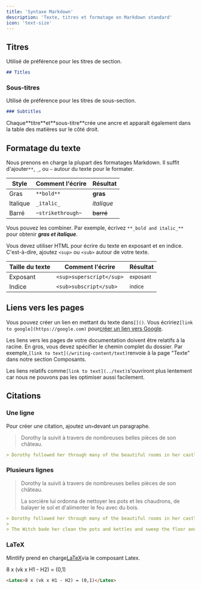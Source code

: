 ```yaml
---
title: 'Syntaxe Markdown'
description: 'Texte, titres et formatage en Markdown standard'
icon: 'text-size'
---
```


## Titres

Utilisé de préférence pour les titres de section.

```md
## Titles
```

### Sous-titres

Utilisé de préférence pour les titres de sous-section.

```md
### Subtitles
```

<Tip>
  Chaque**titre**et**sous-titre**crée une ancre et apparaît également dans la table des matières sur le côté droit.
</Tip>

## Formatage du texte

Nous prenons en charge la plupart des formatages Markdown. Il suffit d'ajouter`**`, `_`, ou `~` autour du texte pour le formater.

| Style    | Comment l'écrire  | Résultat   |
| -------- | ----------------- | ---------- |
| Gras     | `**bold**`        | **gras**   |
| Italique | `_italic_`        | *italique* |
| Barré    | `~strikethrough~` | ~~barré~~  |

Vous pouvez les combiner. Par exemple, écrivez `**_bold and italic_**` pour obtenir ***gras et italique***.

Vous devez utiliser HTML pour écrire du texte en exposant et en indice. C'est-à-dire, ajoutez `<sup>` ou `<sub>` autour de votre texte.

| Taille du texte | Comment l'écrire         | Résultat            |
| --------------- | ------------------------ | ------------------- |
| Exposant        | `<sup>superscript</sup>` | <sup>exposant</sup> |
| Indice          | `<sub>subscript</sub>`   | <sub>indice</sub>   |

## Liens vers les pages

Vous pouvez créer un lien en mettant du texte dans`[]()`. Vous écririez`[link to google](https://google.com)` pour[créer un lien vers Google](https://google.com).

Les liens vers les pages de votre documentation doivent être relatifs à la racine. En gros, vous devez spécifier le chemin complet du dossier. Par exemple,`[link to text](/writing-content/text)`renvoie à la page "Texte" dans notre section Composants.

Les liens relatifs comme`[link to text](../text)`s'ouvriront plus lentement car nous ne pouvons pas les optimiser aussi facilement.

## Citations

### Une ligne

Pour créer une citation, ajoutez un`>`devant un paragraphe.

> Dorothy la suivit à travers de nombreuses belles pièces de son château.

```md
> Dorothy followed her through many of the beautiful rooms in her castle.
```

### Plusieurs lignes

> Dorothy la suivit à travers de nombreuses belles pièces de son château.
>
> La sorcière lui ordonna de nettoyer les pots et les chaudrons, de balayer le sol et d'alimenter le feu avec du bois.

```md
> Dorothy followed her through many of the beautiful rooms in her castle.
>
> The Witch bade her clean the pots and kettles and sweep the floor and keep the fire fed with wood.
```

### LaTeX

Mintlify prend en charge[LaTeX](https://www.latex-project.org)via le composant Latex.

<Latex>8 x (vk x H1 - H2) = (0,1)</Latex>

```md
<Latex>8 x (vk x H1 - H2) = (0,1)</Latex>
```
